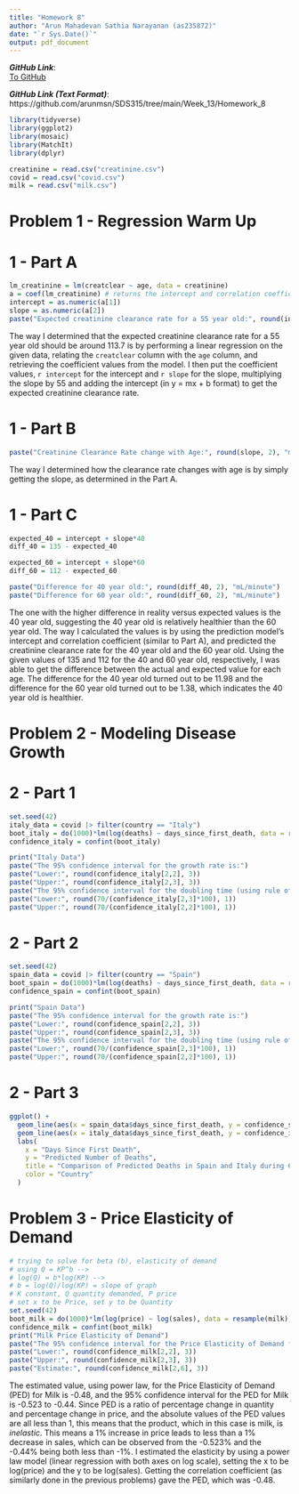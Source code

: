 ```yaml
---
title: "Homework 8"
author: "Arun Mahadevan Sathia Narayanan (as235872)"
date: "`r Sys.Date()`"
output: pdf_document
---
```

*__GitHub Link__*:  
[To GitHub](https://github.com/arunmsn/SDS315/tree/main/Week_13/Homework_8)

*__GitHub Link (Text Format)__*:  
https://github.com/arunmsn/SDS315/tree/main/Week_13/Homework_8

\newpage
```r
library(tidyverse)
library(ggplot2)
library(mosaic)
library(MatchIt)
library(dplyr)

creatinine = read.csv("creatinine.csv")
covid = read.csv("covid.csv")
milk = read.csv("milk.csv")
```

# Problem 1 - Regression Warm Up  
# 1 - Part A  
```r
lm_creatinine = lm(creatclear ~ age, data = creatinine)
a = coef(lm_creatinine) # returns the intercept and correlation coefficient (slope)
intercept = as.numeric(a[1])
slope = as.numeric(a[2])
paste("Expected creatinine clearance rate for a 55 year old:", round(intercept + slope*55, 2), "mL/minute")
```  
  
The way I determined that the expected creatinine clearance rate for a 55 year old should be around 113.7 is by performing a linear regression on the given data, relating the `creatclear` column with the `age` column, and retrieving the coefficient values from the model. I then put the coefficient values, `r intercept` for the intercept and `r slope` for the slope, multiplying the slope by 55 and adding the intercept (in y = mx + b format) to get the expected creatinine clearance rate.  

# 1 - Part B  
```r
paste("Creatinine Clearance Rate change with Age:", round(slope, 2), "mL/minute/year")
```  
  
The way I determined how the clearance rate changes with age is by simply getting the slope, as determined in the Part A.    
  
# 1 - Part C  
```r
expected_40 = intercept + slope*40
diff_40 = 135 - expected_40

expected_60 = intercept + slope*60
diff_60 = 112 - expected_60

paste("Difference for 40 year old:", round(diff_40, 2), "mL/minute")
paste("Difference for 60 year old:", round(diff_60, 2), "mL/minute")
```  
  
The one with the higher difference in reality versus expected values is the 40 year old, suggesting the 40 year old is relatively healthier than the 60 year old. The way I calculated the values is by using the prediction model's intercept and correlation coefficient (similar to Part A), and predicted the creatinine clearance rate for the 40 year old and the 60 year old. Using the given values of 135 and 112 for the 40 and 60 year old, respectively, I was able to get the difference between the actual and expected value for each age. The difference for the 40 year old turned out to be 11.98 and the difference for the 60 year old turned out to be 1.38, which indicates the 40 year old is healthier.
  
\newpage
# Problem 2 - Modeling Disease Growth  
# 2 - Part 1  
```r
set.seed(42)
italy_data = covid |> filter(country == "Italy")
boot_italy = do(1000)*lm(log(deaths) ~ days_since_first_death, data = resample(italy_data))
confidence_italy = confint(boot_italy)

print("Italy Data")
paste("The 95% confidence interval for the growth rate is:")
paste("Lower:", round(confidence_italy[2,2], 3))
paste("Upper:", round(confidence_italy[2,3], 3))
paste("The 95% confidence interval for the doubling time (using rule of 70) is:")
paste("Lower:", round(70/(confidence_italy[2,3]*100), 1))
paste("Upper:", round(70/(confidence_italy[2,2]*100), 1))
```  
# 2 - Part 2
```r
set.seed(42)
spain_data = covid |> filter(country == "Spain")
boot_spain = do(1000)*lm(log(deaths) ~ days_since_first_death, data = resample(spain_data))
confidence_spain = confint(boot_spain)

print("Spain Data")
paste("The 95% confidence interval for the growth rate is:")
paste("Lower:", round(confidence_spain[2,2], 3))
paste("Upper:", round(confidence_spain[2,3], 3))
paste("The 95% confidence interval for the doubling time (using rule of 70) is:")
paste("Lower:", round(70/(confidence_spain[2,3]*100), 1))
paste("Upper:", round(70/(confidence_spain[2,2]*100), 1))
```  
# 2 - Part 3  
```r
ggplot() + 
  geom_line(aes(x = spain_data$days_since_first_death, y = confidence_spain[1,6]*exp(confidence_spain[2,2]*spain_data$days_since_first_death), color = "Spain")) + 
  geom_line(aes(x = italy_data$days_since_first_death, y = confidence_italy[1,6]*exp(confidence_italy[2,2]*italy_data$days_since_first_death), color = "Italy")) +
  labs(
    x = "Days Since First Death",
    y = "Predicted Number of Deaths",
    title = "Comparison of Predicted Deaths in Spain and Italy during Covid",
    color = "Country"
  )
```  
  
\newpage  
# Problem 3 - Price Elasticity of Demand  
```r
# trying to solve for beta (b), elasticity of demand
# using Q = KP^b -->
# log(Q) = b*log(KP) -->
# b = log(Q)/log(KP) = slope of graph
# K constant, Q quantity demanded, P price
# set x to be Price, set y to be Quantity
set.seed(42)
boot_milk = do(1000)*lm(log(price) ~ log(sales), data = resample(milk))
confidence_milk = confint(boot_milk)
print("Milk Price Elasticity of Demand")
paste("The 95% confidence interval for the Price Elasticity of Demand for Milk is:")
paste("Lower:", round(confidence_milk[2,2], 3))
paste("Upper:", round(confidence_milk[2,3], 3))
paste("Estimate:", round(confidence_milk[2,6], 3))
```  
  
The estimated value, using power law, for the Price Elasticity of Demand (PED) for Milk is -0.48, and the 95% confidence interval for the PED for Milk is -0.523 to -0.44. Since PED is a ratio of percentage change in quantity and percentage change in price, and the absolute values of the PED values are all less than 1, this means that the product, which in this case is milk, is *inelastic*. This means a 1% increase in price leads to less than a 1% decrease in sales, which can be observed from the -0.523% and the -0.44% being both less than -1%. I estimated the elasticity by using a power law model (linear regression with both axes on log scale), setting the x to be log(price) and the y to be log(sales). Getting the correlation coefficient (as similarly done in the previous problems) gave the PED, which was -0.48. 